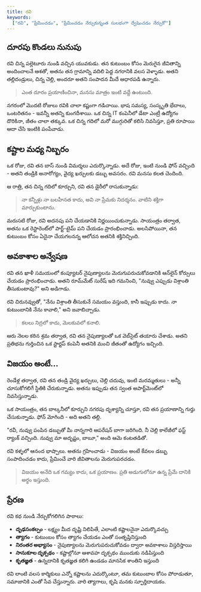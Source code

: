 ```yaml
---
title: రవి
keywords:
  ["రవి", "ప్రేమించడం", "ప్రేమించడం నేర్చుకున్నంత సులభంగా ద్వేషించడం నేర్చుకో"]
---
```


## దూరపు కొండలు నునుపు

రవి చిన్న పల్లెటూరు నుండి వచ్చిన యువకుడు. తన కుటుంబం కోసం మెరుగైన జీవితాన్ని అందించాలనే ఆశతో, అతను తన గ్రామాన్ని వదిలి పెద్ద నగరానికి వలస వెళ్ళాడు. అతని తల్లిదండ్రులు, చిన్న చెల్లి, అందరూ అతని సంపాదన మీదే ఆధారపడి ఉన్నారు.

> ఎంత దూరం ప్రయాణించినా, మనసు మాత్రం ఇంటి వద్దే ఉంటుంది.

నగరంలో మొదటి రోజులు రవికి చాలా కష్టంగా గడిచాయి. భాష సమస్య, సంస్కృతి భేదాలు, ఒంటరితనం - ఇవన్నీ అతన్ని కుంగదీశాయి. ఒక చిన్న IT కంపెనీలో డేటా ఎంట్రీ ఉద్యోగం దొరికినా, జీతం చాలా తక్కువ. ఒక చిన్న గదిలో మరో ముగ్గురితో కలిసి నివసిస్తూ, ప్రతి రూపాయి ఆదా చేసి ఇంటికి పంపేవాడు.

## కష్టాల మధ్య నిబ్బరం

ఒక రోజు, రవి తన బాస్ నుండి విమర్శలు ఎదుర్కొన్నాడు. అదే రోజు, ఇంటి నుండి ఫోన్ వచ్చింది - అతని తండ్రికి అనారోగ్యం, వైద్య ఖర్చులకు డబ్బు అవసరం. రవి మనసు కలత చెందింది.

ఆ రాత్రి, తన చిన్న గదిలో కూర్చుని, రవి తన డైరీలో రాసుకున్నాడు:

> నా కన్నీళ్లు నా బలహీనత కాదు, అవి నా ప్రేమకు నిదర్శనం. వాటిని శక్తిగా మార్చుకుంటాను.

మరుసటి రోజు, రవి అదనపు పని చేయడానికి నిర్ణయించుకున్నాడు. సాయంత్రం తర్వాత, అతను ఒక రెస్టారెంట్‌లో పార్ట్-టైమ్ పని చేయడం ప్రారంభించాడు. అలసిపోయినా, తన కుటుంబం కోసం ఏదైనా చేయగలనన్న ఆలోచన అతనికి శక్తినిచ్చింది.

## అవకాశాల అన్వేషణ

రవి తన ఖాళీ సమయంలో కంప్యూటర్ నైపుణ్యాలను మెరుగుపరుచుకోవడానికి ఆన్‌లైన్ కోర్సులు చేయడం ప్రారంభించాడు. అతని రూమ్‌మేట్ సురేష్ ఇది గమనించి, "నువ్వు ఎప్పుడు విశ్రాంతి తీసుకుంటావు?" అని అడిగాడు.

రవి చిరునవ్వుతో, "నేను విశ్రాంతి తీసుకునే సమయం వస్తుంది, కానీ ఇప్పుడు కాదు. నా కుటుంబానికి నేను కావాలి," అని జవాబిచ్చాడు.

> కలలు నిద్రలో కాదు, మెలకువలో కనాలి.

ఆరు నెలల కఠిన శ్రమ తర్వాత, రవి తన నైపుణ్యాలతో ఒక వెబ్‌సైట్ తయారు చేశాడు. అతని ప్రతిభను గుర్తించిన ఒక స్టార్టప్ కంపెనీ అతనికి మంచి జీతంతో ఉద్యోగం ఇచ్చింది.

## విజయం అంటే...

రెండేళ్ల తర్వాత, రవి తన తండ్రి వైద్య ఖర్చులు, చెల్లి చదువు, ఇంటి మరమ్మతులు - అన్నీ చూసుకోగలిగే స్థితికి చేరుకున్నాడు. అతను ఇప్పుడు తన స్వంత అపార్ట్‌మెంట్‌లో నివసిస్తున్నాడు.

ఒక సాయంత్రం, తన బాల్కనీలో కూర్చుని నగరపు దృశ్యాన్ని చూస్తూ, రవి తన ప్రయాణాన్ని గుర్తు చేసుకున్నాడు. ఫోన్ మోగింది - అది అతని తల్లి.

"రవీ, నువ్వు పంపిన డబ్బుతో మీ నాన్నగారి ఆపరేషన్ బాగా జరిగింది. నీ చెల్లి కాలేజీలో ఫస్ట్ ర్యాంక్ వచ్చింది. నువ్వు మా అదృష్టం, బాబూ," అంది ఆమె కంటతడితో.

రవి కళ్ళలో ఆనంద భాష్పాలు. అతను గ్రహించాడు - విజయం అంటే కేవలం డబ్బు సంపాదించడం కాదు, ప్రేమించే వారి జీవితాలను మెరుగుపరచడం.

> విజయం అనేది ఒక గమ్యం కాదు, ఒక ప్రయాణం. ప్రతి అడుగులోనూ ఉన్న ప్రేమే దానికి అర్థం ఇస్తుంది.

## ప్రేరణ

రవి కథ నుండి నేర్చుకోగలిగిన పాఠాలు:

- **దృఢసంకల్పం** - లక్ష్యం మీద దృష్టి నిలిపితే, ఎలాంటి కష్టాలనైనా ఎదుర్కొవచ్చు
- **త్యాగం** - కుటుంబం కోసం త్యాగం చేయడం ఎంతో సంతృప్తినిస్తుంది
- **నిరంతర అభ్యాసం** - నైపుణ్యాలను మెరుగుపరుచుకోవడం ద్వారా అవకాశాలు విస్తరిస్తాయి
- **సానుకూల దృక్పథం** - కష్టాల్లోనూ ఆశావహ దృక్పథం ముందుకు నడిపిస్తుంది
- **కృతజ్ఞత** - ఉన్నదానికి కృతజ్ఞత కలిగి ఉండడం మానసిక శాంతిని ఇస్తుంది

రవి లాంటి వలస కార్మికులు ఎన్నో కష్టాలను ఎదుర్కొంటూ, తమ కుటుంబాల కోసం పోరాడుతూ, సమాజానికి ఎంతో సేవ చేస్తున్నారు. వారి త్యాగాలు, కృషి మనకు స్ఫూర్తిదాయకం.

